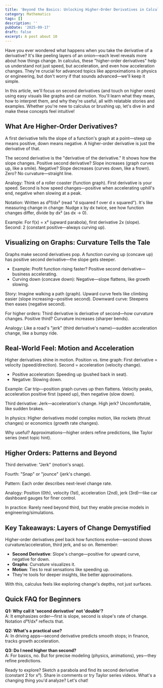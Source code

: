 ```yaml
---
title: 'Beyond the Basics: Unlocking Higher-Order Derivatives in Calculus'
category: Mathematics
tags: []
description: ''
pubDate: '2025-09-17'
draft: false
excerpt: A post about 10
---
```


Have you ever wondered what happens when you take the derivative of a derivative? It's like peeling layers of an onion—each level reveals more about how things change. In calculus, these "higher-order derivatives" help us understand not just speed, but acceleration, and even how acceleration changes. They're crucial for advanced topics like approximations in physics or engineering, but don't worry if that sounds advanced—we'll keep it simple.

In this article, we'll focus on second derivatives (and touch on higher ones) using easy visuals like graphs and car motion. You'll learn what they mean, how to interpret them, and why they're useful, all with relatable stories and examples. Whether you're new to calculus or brushing up, let's dive in and make these concepts feel intuitive!

## What Are Higher-Order Derivatives?

A first derivative tells the slope of a function's graph at a point—steep up means positive, down means negative. A higher-order derivative is just the derivative of that.

The second derivative is the "derivative of the derivative." It shows how the slope changes. Positive second derivative? Slope increases (graph curves up, like a smile). Negative? Slope decreases (curves down, like a frown). Zero? No curvature—straight line.

Analogy: Think of a roller coaster (function graph). First derivative is your speed. Second is how speed changes—positive when accelerating uphill's end, negative when slowing at a peak.

Notation: Written as d²f/dx² (read "d squared f over d x squared"). It's like measuring change in change: Nudge x by dx twice, see how function changes differ, divide by dx² (as dx → 0).

Example: For f(x) = x² (upward parabola), first derivative 2x (slope). Second: 2 (constant positive—always curving up).

## Visualizing on Graphs: Curvature Tells the Tale

Graphs make second derivatives pop. A function curving up (concave up) has positive second derivative—the slope gets steeper.

- Example: Profit function rising faster? Positive second derivative—business accelerating.
- Curving down (concave down): Negative—slope flattens, like growth slowing.

Story: Imagine walking a path (graph). Upward curve feels like climbing easier (slope increasing—positive second). Downward curve: Steepens then eases (negative second).

For higher orders: Third derivative is derivative of second—how curvature changes. Positive third? Curvature increases (sharper bends).

Analogy: Like a road's "jerk" (third derivative's name)—sudden acceleration change, like a bumpy ride.

## Real-World Feel: Motion and Acceleration

Higher derivatives shine in motion. Position vs. time graph: First derivative = velocity (speed/direction). Second = acceleration (velocity change).

- Positive acceleration: Speeding up (pushed back in seat).
- Negative: Slowing down.

Example: Car trip—position graph curves up then flattens. Velocity peaks, acceleration positive first (speed up), then negative (slow down).

Third derivative: Jerk—acceleration's change. High jerk? Uncomfortable, like sudden brakes.

In physics: Higher derivatives model complex motion, like rockets (thrust changes) or economics (growth rate changes).

Why useful? Approximations—higher orders refine predictions, like Taylor series (next topic hint).

## Higher Orders: Patterns and Beyond

Third derivative: "Jerk" (motion's snap).

Fourth: "Snap" or "jounce" (jerk's change).

Pattern: Each order describes next-level change rate.

Analogy: Position (0th), velocity (1st), acceleration (2nd), jerk (3rd)—like car dashboard gauges for finer control.

In practice: Rarely need beyond third, but they enable precise models in engineering/simulations.

## Key Takeaways: Layers of Change Demystified

Higher-order derivatives peel back how functions evolve—second shows curvature/acceleration, third jerk, and so on. Remember:

- **Second Derivative**: Slope's change—positive for upward curve, negative for down.
- **Graphs**: Curvature visualizes it.
- **Motion**: Ties to real sensations like speeding up.
- They're tools for deeper insights, like better approximations.

With this, calculus feels like exploring change's depths, not just surfaces.

## Quick FAQ for Beginners

**Q1: Why call it 'second derivative' not 'double'?**  
A: It emphasizes order—first is slope, second is slope's rate of change. Notation d²f/dx² reflects that.

**Q2: What's a practical use?**  
A: In driving apps—second derivative predicts smooth stops; in finance, tracks growth acceleration.

**Q3: Do I need higher than second?**  
A: For basics, no. But for precise modeling (physics, animations), yes—they refine predictions.

Ready to explore? Sketch a parabola and find its second derivative (constant 2 for x²). Share in comments or try Taylor series videos. What's a changing thing you'd analyze? Let's chat!
